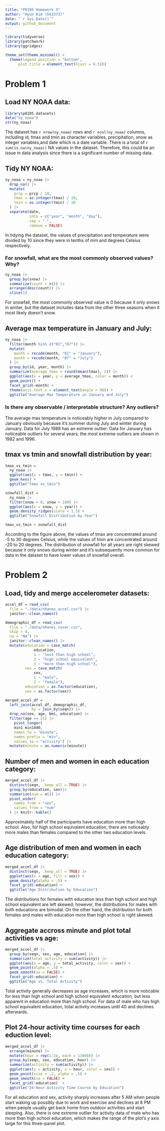 ```yaml
---
title: "P8105 Homework 3"
author: "Hyun Kim (hk3373)"
date: "`r Sys.Date()`"
output: github_document
---
```


```r
library(tidyverse)
library(patchwork)
library(ggridges)

theme_set(theme_minimal() + 
  theme(legend.position = "bottom", 
      plot.title = element_text(hjust = 0.5)))
```

# Problem 1

## Load NY NOAA data:
```r
library(p8105.datasets)
data("ny_noaa")
str(ny_noaa)
```

The dataset has `r nrow(ny_noaa)` rows and `r ncol(ny_noaa)` columns, including 
id, tmax and tmin as character variables, precipitation, snow as integer 
variables,and date which is a date variable. There is a total of 
`r sum(is.na(ny_noaa))` NA values in the dataset. Therefore, this could be an 
issue in data analysis since there is a significant number of missing data. 

## Tidy NY NOAA: 
```r
ny_noaa = ny_noaa |>
  drop_na() |>
  mutate(
    prcp = prcp / 10,
    tmax = as.integer(tmax) / 10,
    tmin = as.integer(tmin) / 10
  ) |>
  separate(date, 
           into = c("year", "month", "day"), 
           sep = "-",
           remove = FALSE) 
```

In tidying the dataset, the values of precipitation and temperature were divided 
by 10 since they were in tenths of mm and degrees Celsius respectively. 

### For snowfall, what are the most commonly observed values? Why?
```r
ny_noaa |>
  group_by(snow) |>
  summarize(count = n()) |>
  arrange(desc(count)) |>
  slice(1)
```

For snowfall, the most commonly observed value is 0 because it only snows in 
winter, but the dataset includes data from the other three seasons when it 
most likely doesn't snow. 

## Average max temperature in January and July:
```r
ny_noaa |>
  filter(month %in% c("01","07")) |>
  mutate(
    month = recode(month, "01" = "January"),
    month = recode(month, "07" = "July")
  ) |>
  group_by(id, year, month) |>
  summarize(average_tmax = round(mean(tmax), 2)) |>
  ggplot(aes(x = year, y = average_tmax, color = month)) +
  geom_point() +
  facet_grid(~month) +
  theme(axis.text.x = element_text(angle = 90)) +
  ggtitle("Average Max Temperature in January and July")
```

### Is there any observable / interpretable structure? Any outliers?

The average max temperature is noticeably higher in July compared to January 
obviously because it's summer during July and winter during January. Data for 
July 1988 has an extreme outlier. Data for January has noticeable outliers for 
several years; the most extreme outliers are shown in 1982 and 1996. 

## tmax vs tmin and snowfall distribution by year:
```r
tmax_vs_tmin = 
  ny_noaa |>
  ggplot(aes(x = tmax, y = tmin)) + 
  geom_hex() +
  ggtitle("tmax vs tmin")

snowfall_dist = 
  ny_noaa |>
  filter(snow > 0, snow < 100) |>
  ggplot(aes(x = snow, y = year)) + 
  geom_density_ridges(scale = 1.5) +
  ggtitle("Snowfall Distribution by Year")

tmax_vs_tmin + snowfall_dist
```

According to the figure above, the values of tmax are concentrated around -5 to 
30 degrees Celsius, while the values of tmin are concentrated around -20 to 20 
degrees. The distribution of snowfall for all years are right skewed because it 
only snows during winter and it's subsequently more common for data in the 
dataset to have lower values of snowfall overall. 

# Problem 2

## Load, tidy and merge accelerometer datasets:
```r
accel_df = read_csv(
  file = "./data/nhanes_accel.csv") |> 
  janitor::clean_names()

demographic_df = read_csv(
  file = "./data/nhanes_covar.csv",
  skip = 4,
  na = "NA") |> 
  janitor::clean_names() |>
  mutate(education = case_match(
             education,
             1 ~ "less than high school",
             2 ~ "high school equivalent",
             3 ~ "more than high school"),
         sex = case_match(
             sex,
             1 ~ "male",
             2 ~ "female"),
         education = as.factor(education),
         sex = as.factor(sex))

merged_accel_df = 
  left_join(accel_df, demographic_df, 
            by = join_by(seqn)) |>
  drop_na(sex, age, bmi, education) |>
  filter(age >= 21) |>
    pivot_longer(
    min1:min1440,
    names_to = "minute",
    names_prefix = "min",
    values_to = "activity") |>
  mutate(minute = as.numeric(minute))
```

## Number of men and women in each education category:
```r
merged_accel_df |>
  distinct(seqn, .keep_all = TRUE) |>
  group_by(education, sex)|>
  summarize(num = n()) |>
  pivot_wider(
    names_from = "sex",
    values_from = "num"
  ) |> knitr::kable()
```

Approximately half of the participants have education more than high school. 
Also, for high school equivalent education, there are noticeably more males than 
females compared to the other two education levels. 

## Age distribution of men and women in each education category:
```r
merged_accel_df |>
  distinct(seqn, .keep_all = TRUE) |>
  ggplot(aes(x = age, fill = sex)) +
  geom_density(alpha = .5) +
  facet_grid(~education) +
  ggtitle("Age Distribution by Education")
```

The distributions for females with education less than high school and high 
school equivalent are left skewed; however, the distributions for males with 
both educations are bimodal. On the other hand, the distribution for both 
females and males with education more than high school is right skewed. 

## Aggregate accross minute and plot total activities vs age:
```r
merged_accel_df |>
  group_by(seqn, sex, age, education) |>
  summarize(total_activity = sum(activity)) |>
  ggplot(aes(x = age, y = total_activity, color = sex)) +
  geom_point(alpha = .5) +
  geom_smooth(se = FALSE) +
  facet_grid(~education) +
  ggtitle("Age vs. Total Activity")
```

Total activity generally decreases as age increases, which is more noticable for 
less than high school and high school equivalent education, but less apparent in 
education more than high school. For data of male who has high school equivalent 
education, total activity increases until 40 and declines afterwards. 

## Plot 24-hour activity time courses for each eduction level:
```r
merged_accel_df |>
  arrange(minute) |>
  mutate(hour = rep(1:24, each = 13680)) |>
  group_by(seqn, sex, education, hour) |>
  summarize(activity = sum(activity)) |>
  ggplot(aes(y = activity, x = hour, color = sex)) +
  geom_point(size = .2, alpha = .5) +
  geom_smooth(se = FALSE) +
  facet_grid(~education)  +
  ggtitle("24-Hour Activity Time Course by Education")
```

For all education and sex, activity sharply increases after 5 AM when people 
start waking up possibly due to work and exercise and declines at 8 PM when 
people usually get back home from outdoor activities and start sleeping. Also, 
there is one extreme outlier for activity data of male who has more than high 
school education, which makes the range of the plot's y axis large for this 
three-panel plot.
